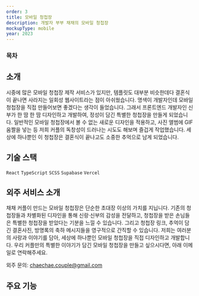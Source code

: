```yaml
---
order: 3
title: 모바일 청첩장
description: 개발자 부부 채채의 모바일 청첩장
mockupType: mobile
year: 2023
---
```


### 목차

## 소개

<Link url="https://wedding.chaechae.life" />

시중에 많은 모바일 청첩장 제작 서비스가 있지만, 템플릿도 대부분 비슷한데다 결혼식이 끝나면 사라지는 일회성 웹사이트라는 점이 아쉬웠습니다. 명색이 개발자인데 모바일 청첩장을 직접 만들어보면 좋겠다는 생각이 들었습니다. 그래서 프론트엔드 개발자인 신부가 한 땀 한 땀 디자인하고 개발하여, 정성이 담긴 특별한 청첩장을 만들게 되었습니다. 일반적인 모바일 청첩장에서 볼 수 없는 새로운 디자인을 적용하고, 사진 앨범에 GIF 움짤을 넣는 등 저희 커플의 독창성이 드러나는 시도도 해보며 즐겁게 작업했습니다. 세상에 하나뿐인 이 청첩장은 결혼식이 끝나고도 소중한 추억으로 남게 되었습니다.

## 기술 스택

`React` `TypeScript` `SCSS` `Supabase` `Vercel`

## 외주 서비스 소개

채채 커플이 만드는 모바일 청첩장은 단순한 초대장 이상의 가치를 지닙니다. 기존의 청첩장들과 차별화된 디자인을 통해 신랑·신부의 감성을 전달하고, 청첩장을 받은 손님들은 특별한 청첩장을 받았다는 기분을 느낄 수 있습니다. 그리고 청첩장 링크, 추억이 담긴 결혼사진, 방명록의 축하 메시지들을 영구적으로 간직할 수 있습니다. 저희는 여러분의 사랑과 이야기를 담아, 세상에 하나뿐인 모바일 청첩장을 직접 디자인하고 개발합니다. 우리 커플만의 특별한 이야기가 담긴 모바일 청첩장을 만들고 싶으시다면, 아래 이메일로 연락해주세요.

<Callout emoji="📫">외주 문의: chaechae.couple@gmail.com</Callout>

## 주요 기능
